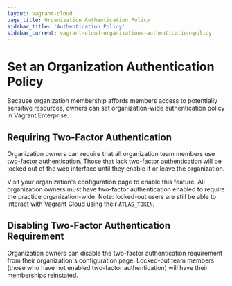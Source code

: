 ```yaml
---
layout: vagrant-cloud
page_title: Organization Authentication Policy
sidebar_title: 'Authentication Policy'
sidebar_current: vagrant-cloud-organizations-authentication-policy
---
```


# Set an Organization Authentication Policy

Because organization membership affords members access to potentially sensitive
resources, owners can set organization-wide authentication policy in Vagrant
Enterprise.

## Requiring Two-Factor Authentication

Organization owners can require that all organization team members use
[two-factor authentication](/docs/vagrant-cloud/users/authentication.html).
Those that lack two-factor authentication will be locked out of the web
interface until they enable it or leave the organization.

Visit your organization's configuration page to enable this feature. All
organization owners must have two-factor authentication enabled to require the
practice organization-wide. Note: locked-out users are still be able to interact
with Vagrant Cloud using their `ATLAS_TOKEN`.

## Disabling Two-Factor Authentication Requirement

Organization owners can disable the two-factor authentication requirement from
their organization's configuration page. Locked-out team members (those who have
not enabled two-factor authentication) will have their memberships reinstated.
